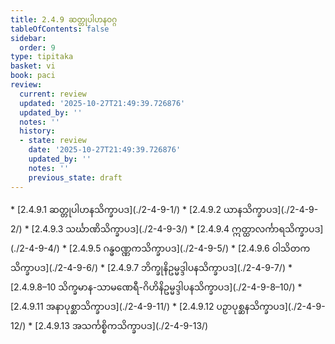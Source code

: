 ```yaml
---
title: 2.4.9 ဆတ္တုပါဟနဝဂ္ဂ
tableOfContents: false
sidebar:
  order: 9
type: tipitaka
basket: vi
book: paci
review:
  current: review
  updated: '2025-10-27T21:49:39.726876'
  updated_by: ''
  notes: ''
  history:
  - state: review
    date: '2025-10-27T21:49:39.726876'
    updated_by: ''
    notes: ''
    previous_state: draft
---
```



<ReviewStatus review={frontmatter.review} showDetails={true} />

<HypothesisAnnotation frontmatter={frontmatter} />

<DynamicBreadcrumb />



<TableOfContents book="paci" section="2.4.9">
* [2.4.9.1 ဆတ္တုပါဟနသိက္ခာပဒ](./2-4-9-1/)
* [2.4.9.2 ယာနသိက္ခာပဒ](./2-4-9-2/)
* [2.4.9.3 သင်္ဃာဏိသိက္ခာပဒ](./2-4-9-3/)
* [2.4.9.4 ဣတ္ထာလင်္ကာရသိက္ခာပဒ](./2-4-9-4/)
* [2.4.9.5 ဂန္ဓဝဏ္ဏကသိက္ခာပဒ](./2-4-9-5/)
* [2.4.9.6 ဝါသိတကသိက္ခာပဒ](./2-4-9-6/)
* [2.4.9.7 ဘိက္ခုနိဥမ္မဒ္ဒါပနသိက္ခာပဒ](./2-4-9-7/)
* [2.4.9.8–10 သိက္ခမာန-သာမဏေရီ-ဂိဟိနိဥမ္မဒ္ဒါပနသိက္ခာပဒ](./2-4-9-8–10/)
* [2.4.9.11 အနာပုစ္ဆာသိက္ခာပဒ](./2-4-9-11/)
* [2.4.9.12 ပဉှာပုစ္ဆနသိက္ခာပဒ](./2-4-9-12/)
* [2.4.9.13 အသင်္ကစ္စိကသိက္ခာပဒ](./2-4-9-13/)
</TableOfContents>